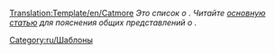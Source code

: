 <noinclude>[[Category:ru/Шаблоны]][[Translation:Template/en/Catmore]]</noinclude>
''Это список о {{PAGENAME}}. Читайте [[Main/en/{{PAGENAME}}|основную статью]] для пояснения общих представлений о {{PAGENAME}}.''